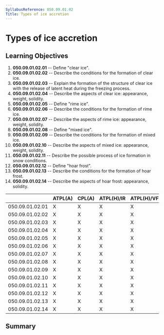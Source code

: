 ```yaml
---
SyllabusReference: 050.09.01.02
Title: Types of ice accretion
---
```


# Types of ice accretion

## Learning Objectives

1.  **050.09.01.02.01** -- Define "clear ice".
2.  **050.09.01.02.02** -- Describe the conditions for the formation of clear
    ice.
3.  **050.09.01.02.03** -- Explain the formation of the structure of clear ice
    with the release of latent heat during the freezing process.
4.  **050.09.01.02.04** -- Describe the aspects of clear ice: appearance,
    weight, solidity.
5.  **050.09.01.02.05** -- Define "rime ice".
6.  **050.09.01.02.06** -- Describe the conditions for the formation of rime
    ice.
7.  **050.09.01.02.07** -- Describe the aspects of rime ice: appearance, weight,
    solidity.
8.  **050.09.01.02.08** -- Define "mixed ice".
9.  **050.09.01.02.09** -- Describe the conditions for the formation of mixed
    ice.
10. **050.09.01.02.10** -- Describe the aspects of mixed ice: appearance,
    weight, solidity.
11. **050.09.01.02.11** -- Describe the possible process of ice formation in
    snow conditions.
12. **050.09.01.02.12** -- Define "hoar frost".
13. **050.09.01.02.13** -- Describe the conditions for the formation of hoar
    frost.
14. **050.09.01.02.14** -- Describe the aspects of hoar frost: appearance,
    solidity.

|                 | ATPL(A) | CPL(A) | ATPL(H)/IR | ATPL(H)/VFR | CPL(H) | IR  | CBIR(A) |
| --------------- | ------- | ------ | ---------- | ----------- | ------ | --- | ------- |
| 050.09.01.02.01 | X       | X      | X          | X           | X      | X   | X       |
| 050.09.01.02.02 | X       | X      | X          | X           | X      | X   | X       |
| 050.09.01.02.03 | X       | X      | X          | X           | X      | X   | X       |
| 050.09.01.02.04 | X       | X      | X          | X           | X      | X   | X       |
| 050.09.01.02.05 | X       | X      | X          | X           | X      | X   | X       |
| 050.09.01.02.06 | X       | X      | X          | X           | X      | X   | X       |
| 050.09.01.02.07 | X       | X      | X          | X           | X      | X   | X       |
| 050.09.01.02.08 | X       | X      | X          | X           | X      | X   | X       |
| 050.09.01.02.09 | X       | X      | X          | X           | X      | X   | X       |
| 050.09.01.02.10 | X       | X      | X          | X           | X      | X   | X       |
| 050.09.01.02.11 | X       | X      | X          | X           | X      | X   | X       |
| 050.09.01.02.12 | X       | X      | X          | X           | X      | X   | X       |
| 050.09.01.02.13 | X       | X      | X          | X           | X      | X   | X       |
| 050.09.01.02.14 | X       | X      | X          | X           | X      | X   | X       |

## Summary
